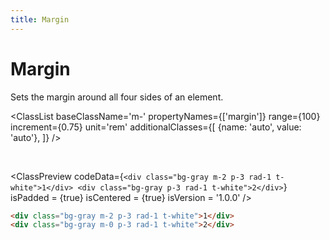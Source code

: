 ```yaml
---
title: Margin
---
```



# Margin

Sets the margin around all four sides of an element.

<ClassList 
  baseClassName='m-' 
  propertyNames={['margin']}
  range={100} 
  increment={0.75} 
  unit='rem' 
  additionalClasses={[
    {name: 'auto', value: 'auto'},
  ]} 
/>

<br />

<ClassPreview
  codeData={`
    <div class="bg-gray m-2 p-3 rad-1 t-white">1</div>
    <div class="bg-gray p-3 rad-1 t-white">2</div>
  `}
  isPadded = {true}
  isCentered = {true}
  isVersion = '1.0.0'
/>

```html
<div class="bg-gray m-2 p-3 rad-1 t-white">1</div>
<div class="bg-gray m-0 p-3 rad-1 t-white">2</div>
```